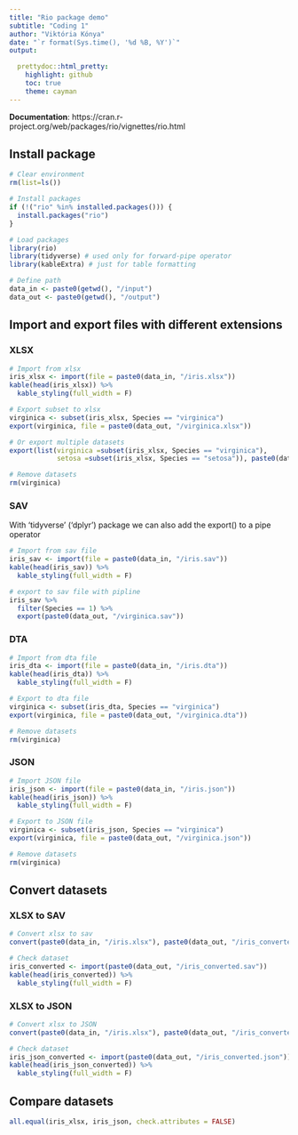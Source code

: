 ```yaml
---
title: "Rio package demo"
subtitle: "Coding 1"
author: "Viktória Kónya"
date: "`r format(Sys.time(), '%d %B, %Y')`"
output:

  prettydoc::html_pretty:
    highlight: github
    toc: true
    theme: cayman
---
```


**Documentation**: https://cran.r-project.org/web/packages/rio/vignettes/rio.html

## Install package 
```r
# Clear environment
rm(list=ls())

# Install packages
if (!("rio" %in% installed.packages())) {
  install.packages("rio")
}

# Load packages
library(rio)
library(tidyverse) # used only for forward-pipe operator
library(kableExtra) # just for table formatting

# Define path
data_in <- paste0(getwd(), "/input")
data_out <- paste0(getwd(), "/output")

```

## Import and export files with different extensions

### XLSX
```r
# Import from xlsx
iris_xlsx <- import(file = paste0(data_in, "/iris.xlsx"))
kable(head(iris_xlsx)) %>%
  kable_styling(full_width = F)

# Export subset to xlsx
virginica <- subset(iris_xlsx, Species == "virginica")
export(virginica, file = paste0(data_out, "/virginica.xlsx"))

# Or export multiple datasets
export(list(virginica =subset(iris_xlsx, Species == "virginica"), 
            setosa =subset(iris_xlsx, Species == "setosa")), paste0(data_out,"/iris_xlsx_multi.xlsx"))

# Remove datasets
rm(virginica)
```


### SAV 
With 'tidyverse' ('dplyr') package we can also add the export() to a pipe operator
```r
# Import from sav file
iris_sav <- import(file = paste0(data_in, "/iris.sav"))
kable(head(iris_sav)) %>%
  kable_styling(full_width = F)

# export to sav file with pipline
iris_sav %>%
  filter(Species == 1) %>%
  export(paste0(data_out, "/virginica.sav"))

```

### DTA 
```r
# Import from dta file
iris_dta <- import(file = paste0(data_in, "/iris.dta"))
kable(head(iris_dta)) %>%
  kable_styling(full_width = F)

# Export to dta file
virginica <- subset(iris_dta, Species == "virginica")
export(virginica, file = paste0(data_out, "/virginica.dta"))

# Remove datasets
rm(virginica)
```

### JSON
```r
# Import JSON file
iris_json <- import(file = paste0(data_in, "/iris.json"))
kable(head(iris_json)) %>%
  kable_styling(full_width = F)

# Export to JSON file
virginica <- subset(iris_json, Species == "virginica")
export(virginica, file = paste0(data_out, "/virginica.json"))

# Remove datasets
rm(virginica)
```

 
## Convert datasets

### XLSX to SAV
```r
# Convert xlsx to sav
convert(paste0(data_in, "/iris.xlsx"), paste0(data_out, "/iris_converted.sav"))

# Check dataset
iris_converted <- import(paste0(data_out, "/iris_converted.sav"))
kable(head(iris_converted)) %>%
  kable_styling(full_width = F)

```

### XLSX to JSON
```r
# Convert xlsx to JSON
convert(paste0(data_in, "/iris.xlsx"), paste0(data_out, "/iris_converted.json"))

# Check dataset
iris_json_converted <- import(paste0(data_out, "/iris_converted.json"))
kable(head(iris_json_converted)) %>%
  kable_styling(full_width = F)
```

## Compare datasets
```r
all.equal(iris_xlsx, iris_json, check.attributes = FALSE)
```

